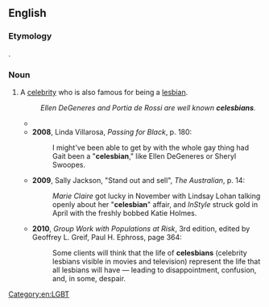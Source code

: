 ==English==

===Etymology===
{{blend|celebrity|lesbian}}.

===Noun===
{{en-noun}}

# A [[celebrity]] who is also famous for being a [[lesbian]].
#:''Ellen DeGeneres and Portia de Rossi are well known '''celesbians'''.''
#* {{quote-magazine
 | date = 2006-03-13
 | title = Best Lesbian Bar
 | magazine = [[w:New York (magazine)|New York]]
 | volume = 39
 | issue = 8–14
 | page = 84
 | url = http://nymag.com/bestofny/nightlife/2006/lesbianbar/
 | passage = The weekend parties, which feature thong-clad girls writhing on stripper poles, are hip enough to pull in a mix of faux-hawks, bridge-and-tunnel singles, '''celesbians''', and even a spattering of boys.
}}
#*'''2008''', Linda Villarosa, ''Passing for Black‎'', p. 180:
#*:I might've been able to get by with the whole gay thing had Gait been a "'''celesbian'''," like Ellen DeGeneres or Sheryl Swoopes.
#*'''2009''', Sally Jackson, "Stand out and sell", ''The Australian'', p. 14:
#*:''Marie Claire'' got lucky in November with Lindsay Lohan talking openly about her "'''celesbian'''" affair, and ''InStyle'' struck gold in April with the freshly bobbed Katie Holmes.
#* '''2010''', ''Group Work with Populations at Risk'', 3rd edition, edited by Geoffrey L. Greif, Paul H. Ephross, page 364: 
#*: Some clients will think that the life of '''celesbians''' (celebrity lesbians visible in movies and television) represent the life that all lesbians will have — leading to disappointment, confusion, and, in some, despair.

[[Category:en:LGBT]]